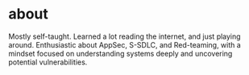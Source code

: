 # about

Mostly self-taught. Learned a lot reading the internet, and just playing around. Enthusiastic about AppSec, S-SDLC, and Red-teaming, with a mindset focused on understanding systems deeply and uncovering potential vulnerabilities.
